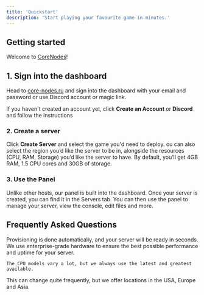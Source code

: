 ```yaml
---
title: 'Quickstart'
description: 'Start playing your favourite game in minutes.'
---
```


## Getting started
Welcome to [CoreNodes](https://core-nodes.ru/)!

## 1. Sign into the dashboard
Head to [core-nodes.ru](https://core-nodes.ru/) and sign into the dashboard with your email and password or use Discord account or magic link.

If you haven't created an account yet, click **Create an Account** or **Discord** and follow the instructions

### 2. Create a server
Click **Create Server** and select the game you'd need to deploy. ou can also select the region you’d like the server to be in, alongside the resources (CPU, RAM, Storage) you’d like the server to have. By default, you’ll get 4GB RAM, 1.5 CPU cores and 30GB of storage.

### 3. Use the Panel
Unlike other hosts, our panel is built into the dashboard. Once your server is created, you can find it in the Servers tab. You can then use the panel to manage your server, view the console, edit files and more.

## Frequently Asked Questions
<AccordionGroup>
  <Accordion title="How long does provisioning take?">
    Provisioning is done automatically, and your server will be ready in seconds.
  </Accordion>
  <Accordion title="What hardware do you use?">
    We use enterprise-grade hardware to ensure the best possible performance and uptime for your server.

    The CPU models vary a lot, but we always use the latest and greatest available.
  </Accordion>
  <Accordion title="What locations do you offer?">
    This can change quite frequently, but we offer locations in the USA, Europe and Asia.
  </Accordion>
</AccordionGroup>